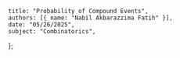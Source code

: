     title: "Probability of Compound Events",
    authors: [{ name: "Nabil Akbarazzima Fatih" }],
    date: "05/26/2025",
    subject: "Combinatorics",
};